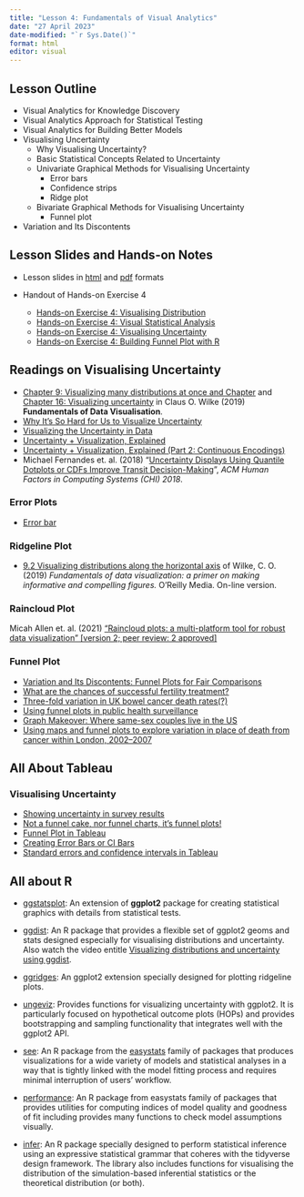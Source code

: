 ```yaml
---
title: "Lesson 4: Fundamentals of Visual Analytics"
date: "27 April 2023"
date-modified: "`r Sys.Date()`" 
format: html
editor: visual
---
```


## Lesson Outline

-   Visual Analytics for Knowledge Discovery
-   Visual Analytics Approach for Statistical Testing
-   Visual Analytics for Building Better Models
-   Visualising Uncertainty
    -   Why Visualising Uncertainty?
    -   Basic Statistical Concepts Related to Uncertainty
    -   Univariate Graphical Methods for Visualising Uncertainty
        -   Error bars
        -   Confidence strips
        -   Ridge plot
    -   Bivariate Graphical Methods for Visualising Uncertainty
        -   Funnel plot
-   Variation and Its Discontents

## Lesson Slides and Hands-on Notes

-   Lesson slides in [html](../lesson/Lesson04/Lesson04-Fundamentals%20of%20Visual%20Analytics.html) and [pdf](../lesson/Lesson04/Lesson04-Fundamentals%20of%20Visual%20Analytics.pdf) formats

-   Handout of Hands-on Exercise 4

    -   [Hands-on Exercise 4: Visualising Distribution](https://r4va.netlify.app/chap09.html)
    -   [Hands-on Exercise 4: Visual Statistical Analysis](https://r4va.netlify.app/chap10.html)
    -   [Hands-on Exercise 4: Visualising Uncertainty](https://r4va.netlify.app/chap11.html)
    -   [Hands-on Exercise 4: Building Funnel Plot with R](https://r4va.netlify.app/chap12.html)

## Readings on Visualising Uncertainty

-   [Chapter 9: Visualizing many distributions at once and Chapter](https://clauswilke.com/dataviz/boxplots-violins.html) and [Chapter 16: Visualizing uncertainty](https://clauswilke.com/dataviz/visualizing-uncertainty.html) in Claus O. Wilke (2019) **Fundamentals of Data Visualisation**.
-   [Why It's So Hard for Us to Visualize Uncertainty](https://hbr.org/2016/11/why-its-so-hard-for-us-to-visualize-uncertainty)
-   [Visualizing the Uncertainty in Data](https://flowingdata.com/2018/01/08/visualizing-the-uncertainty-in-data/)
-   [Uncertainty + Visualization, Explained](https://medium.com/multiple-views-visualization-research-explained/uncertainty-visualization-explained-67e7a73f031b)
-   [Uncertainty + Visualization, Explained (Part 2: Continuous Encodings)](https://medium.com/multiple-views-visualization-research-explained/uncertainty-visualization-explained-part-2-continuous-encodings-967a7f7c38d0)
-   Michael Fernandes et. al. (2018) "[Uncertainty Displays Using Quantile Dotplots or CDFs Improve Transit Decision-Making](https://mucollective.northwestern.edu/files/2018-UncertainBusDecisions-CHI.pdf)", *ACM Human Factors in Computing Systems (CHI) 2018*.

### Error Plots

-   [Error bar](https://en.wikipedia.org/wiki/Error_bar)

### Ridgeline Plot

-   [9.2 Visualizing distributions along the horizontal axis](https://clauswilke.com/dataviz/boxplots-violins.html#boxplots-violins-horizontal) of Wilke, C. O.(2019) *Fundamentals of data visualization: a primer on making informative and compelling figures.* O'Reilly Media. On-line version.

### Raincloud Plot

Micah Allen et. al. (2021) ["Raincloud plots: a multi-platform tool for robust data visualization" [version 2; peer review: 2 approved]](https://wellcomeopenresearch.org/articles/4-63/v2)

### Funnel Plot

-   [Variation and Its Discontents: Funnel Plots for Fair Comparisons](https://www.perceptualedge.com/articles/visual_business_intelligence/variation_and_its_discontents.pdf)
-   [What are the chances of successful fertility treatment?](https://understandinguncertainty.org/fertility)
-   [Three-fold variation in UK bowel cancer death rates(?)](https://understandinguncertainty.org/three-fold-variation-uk-bowel-cancer-death-rates)
-   [Using funnel plots in public health surveillance](https://pophealthmetrics.biomedcentral.com/articles/10.1186/1478-7954-9-58)
-   [Graph Makeover: Where same-sex couples live in the US](https://community.jmp.com/t5/JMP-Blog/Graph-Makeover-Where-same-sex-couples-live-in-the-US/ba-p/30616)
-   [Using maps and funnel plots to explore variation in place of death from cancer within London, 2002--2007](https://pdfs.semanticscholar.org/516b/afaccbd9b9bf82c9afdf507121f1a52e3093.pdf)

## All About Tableau

### Visualising Uncertainty

-   [Showing uncertainty in survey results](https://www.datarevelations.com/showing-uncertainty.html)
-   [Not a funnel cake, nor funnel charts, it's funnel plots!](http://drawingwithnumbers.artisart.org/?s=Not+a+funnel+cake)
-   [Funnel Plot in Tableau](https://www.youtube.com/watch?v=HgYzplb5XAU)
-   [Creating Error Bars or CI Bars](https://kb.tableau.com/articles/howto/creating-error-bars)
-   [Standard errors and confidence intervals in Tableau](https://www.theinformationlab.co.uk/2019/10/25/standard-errors-and-confidence-intervals-in-tableau/)

## All about R

-   [ggstatsplot](https://indrajeetpatil.github.io/ggstatsplot/): An extension of **ggplot2** package for creating statistical graphics with details from statistical tests.

-   [ggdist](https://mjskay.github.io/ggdist/index.html): An R package that provides a flexible set of ggplot2 geoms and stats designed especially for visualising distributions and uncertainty. Also watch the video entitle [Visualizing distributions and uncertainty using ggdist](https://www.rstudio.com/conference/2022/talks/visualizing-distributions-uncertainty-using-ggdist/).

-   [ggridges](https://wilkelab.org/ggridges/): An ggplot2 extension specially designed for plotting ridgeline plots.

-   [ungeviz](https://github.com/wilkelab/ungeviz): Provides functions for visualizing uncertainty with ggplot2. It is particularly focused on hypothetical outcome plots (HOPs) and provides bootstrapping and sampling functionality that integrates well with the ggplot2 API.

-   [see](https://easystats.github.io/see/): An R package from the [easystats](https://easystats.github.io/easystats/) family of packages that produces visualizations for a wide variety of models and statistical analyses in a way that is tightly linked with the model fitting process and requires minimal interruption of users' workflow.

-   [performance](https://easystats.github.io/performance/): An R package from easystats family of packages that provides utilities for computing indices of model quality and goodness of fit including provides many functions to check model assumptions visually.

-   [infer](https://infer.netlify.app/index.html): An R package specially designed to perform statistical inference using an expressive statistical grammar that coheres with the tidyverse design framework. The library also includes functions for visualising the distribution of the simulation-based inferential statistics or the theoretical distribution (or both).
